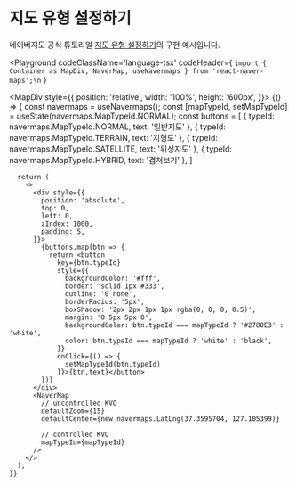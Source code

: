 
# 지도 유형 설정하기

네이버지도 공식 튜토리얼 [지도 유형 설정하기](https://navermaps.github.io/maps.js.ncp/docs/tutorial-3-map-types.example.html)의 구현 예시입니다.

<Playground
  codeClassName='language-tsx'
  codeHeader={
`import { Container as MapDiv, NaverMap, useNavermaps } from 'react-naver-maps';\n`
  }
>
  <MapDiv style={{
    position: 'relative',
    width: '100%',
    height: '600px',
  }}>
    {() => {
      const navermaps = useNavermaps();
      const [mapTypeId, setMapTypeId] = useState(navermaps.MapTypeId.NORMAL);
      const buttons = [
        { 
          typeId: navermaps.MapTypeId.NORMAL,
          text: '일반지도' 
        },
        { 
          typeId: navermaps.MapTypeId.TERRAIN,
          text: '지형도' 
        },
        { 
          typeId: navermaps.MapTypeId.SATELLITE,
          text: '위성지도' 
        },
        { 
          typeId: navermaps.MapTypeId.HYBRID,
          text: '겹쳐보기' 
        },
      ]

      return (
        <>
          <div style={{
            position: 'absolute',
            top: 0,
            left: 0,
            zIndex: 1000,
            padding: 5,
          }}>
            {buttons.map(btn => {
              return <button
                key={btn.typeId}
                style={{
                  backgroundColor: '#fff',
                  border: 'solid 1px #333',
                  outline: '0 none',
                  borderRadius: '5px',
                  boxShadow: '2px 2px 1px 1px rgba(0, 0, 0, 0.5)',
                  margin: '0 5px 5px 0',
                  backgroundColor: btn.typeId === mapTypeId ? '#2780E3' : 'white',
                  color: btn.typeId === mapTypeId ? 'white' : 'black',
                }}
                onClick={() => {
                  setMapTypeId(btn.typeId)
                }}>{btn.text}</button>
            })}
          </div>
          <NaverMap 
            // uncontrolled KVO
            defaultZoom={15}
            defaultCenter={new navermaps.LatLng(37.3595704, 127.105399)}

            // controlled KVO
            mapTypeId={mapTypeId}
          />
        </>
      );
    }}
  </MapDiv>
</Playground>
